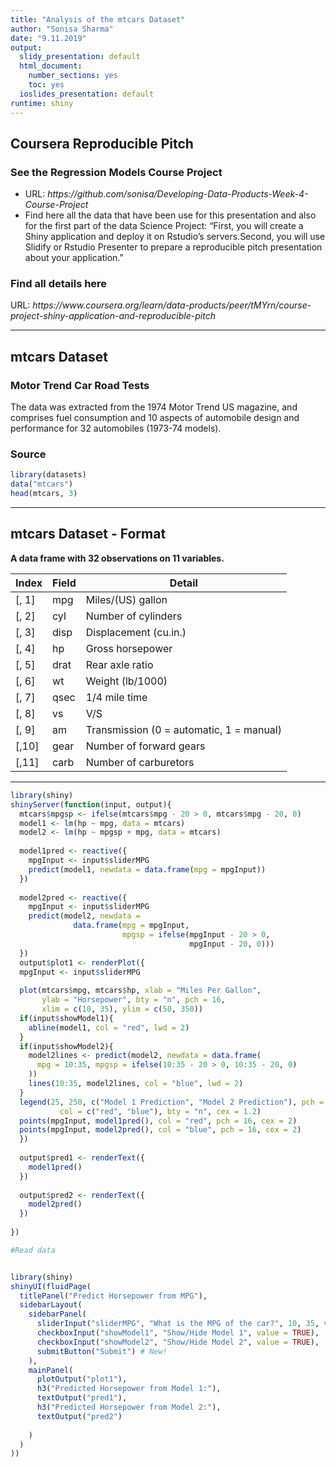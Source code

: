 ---
title: "Analysis of the mtcars Dataset"
author: "Sonisa Sharma"
date: "9.11.2019"
output:
  slidy_presentation: default
  html_document:
    number_sections: yes
    toc: yes
  ioslides_presentation: default
runtime: shiny
---

## Coursera Reproducible Pitch

### See the Regression Models Course Project  

- URL: *https://github.com/sonisa/Developing-Data-Products-Week-4-Course-Project*
- Find here all the data that have been use for this presentation and also for the first part of the data Science Project: "First, you will create a Shiny application and deploy it on Rstudio's servers.Second, you will use Slidify or Rstudio Presenter to prepare a reproducible pitch presentation about your application."

### Find all details here
URL: *https://www.coursera.org/learn/data-products/peer/tMYrn/course-project-shiny-application-and-reproducible-pitch*

---

## mtcars Dataset

### Motor Trend Car Road Tests

The data was extracted from the 1974 Motor Trend US magazine, and comprises fuel consumption and 10 aspects of automobile design and performance for 32 automobiles (1973-74 models).

### Source

```{r}
library(datasets)
data("mtcars")
head(mtcars, 3)
```
---

## mtcars Dataset - Format

**A data frame with 32 observations on 11 variables.**

| Index | Field | Detail |
------- | ----- | ------ |
| [, 1] | mpg | Miles/(US) gallon |
| [, 2]  | cyl | Number of cylinders |
| [, 3]	| disp | Displacement (cu.in.) |
| [, 4]	| hp | Gross horsepower |
| [, 5]	| drat | Rear axle ratio |
| [, 6]	| wt | Weight (lb/1000) |
| [, 7]	| qsec | 1/4 mile time |
| [, 8]	| vs | V/S |
| [, 9]	| am | Transmission (0 = automatic, 1 = manual) |
| [,10]	| gear | Number of forward gears |
| [,11]	| carb | Number of carburetors |

---

```{r server.R}

library(shiny)
shinyServer(function(input, output){
  mtcars$mpgsp <- ifelse(mtcars$mpg - 20 > 0, mtcars$mpg - 20, 0)
  model1 <- lm(hp ~ mpg, data = mtcars)
  model2 <- lm(hp ~ mpgsp + mpg, data = mtcars)
  
  model1pred <- reactive({
    mpgInput <- input$sliderMPG
    predict(model1, newdata = data.frame(mpg = mpgInput))
  })
  
  model2pred <- reactive({
    mpgInput <- input$sliderMPG
    predict(model2, newdata = 
              data.frame(mpg = mpgInput,
                         mpgsp = ifelse(mpgInput - 20 > 0,
                                        mpgInput - 20, 0)))
  })
  output$plot1 <- renderPlot({
  mpgInput <- input$sliderMPG
  
  plot(mtcars$mpg, mtcars$hp, xlab = "Miles Per Gallon", 
       ylab = "Horsepower", bty = "n", pch = 16,
       xlim = c(10, 35), ylim = c(50, 350))
  if(input$showModel1){
    abline(model1, col = "red", lwd = 2)
  }
  if(input$showModel2){
    model2lines <- predict(model2, newdata = data.frame(
      mpg = 10:35, mpgsp = ifelse(10:35 - 20 > 0, 10:35 - 20, 0)
    ))
    lines(10:35, model2lines, col = "blue", lwd = 2)
  }
  legend(25, 250, c("Model 1 Prediction", "Model 2 Prediction"), pch = 16, 
           col = c("red", "blue"), bty = "n", cex = 1.2)
  points(mpgInput, model1pred(), col = "red", pch = 16, cex = 2)
  points(mpgInput, model2pred(), col = "blue", pch = 16, cex = 2)
  })
  
  output$pred1 <- renderText({
    model1pred()
  })
  
  output$pred2 <- renderText({
    model2pred()
  })
  
})
```

```{r ui.R}
#Read data


library(shiny)
shinyUI(fluidPage(
  titlePanel("Predict Horsepower from MPG"),
  sidebarLayout(
    sidebarPanel(
      sliderInput("sliderMPG", "What is the MPG of the car?", 10, 35, value = 20),
      checkboxInput("showModel1", "Show/Hide Model 1", value = TRUE),
      checkboxInput("showModel2", "Show/Hide Model 2", value = TRUE),
      submitButton("Submit") # New!
    ),
    mainPanel(
      plotOutput("plot1"),
      h3("Predicted Horsepower from Model 1:"),
      textOutput("pred1"),
      h3("Predicted Horsepower from Model 2:"),
      textOutput("pred2")
      
    )
  )
))
```